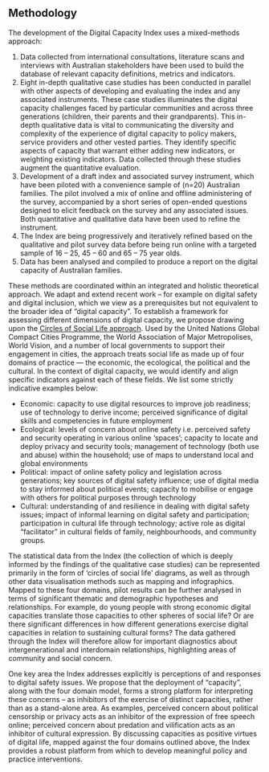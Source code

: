 
## Methodology

The development of the Digital Capacity Index uses a mixed-methods approach:
 
1.  Data collected from international consultations, literature scans and interviews with Australian stakeholders have been used to build the database of relevant capacity definitions, metrics and indicators.
2.  Eight in-depth qualitative case studies has been conducted in parallel with other aspects of developing and evaluating the index and any associated instruments. These case studies illuminates the digital capacity challenges faced by particular communities and across three generations (children, their parents and their grandparents). This in-depth qualitative data is vital to communicating the diversity and complexity of the experience of digital capacity to policy makers, service providers and other vested parties. They identify specific aspects of capacity that warrant either adding new indicators, or weighting existing indicators. Data collected through these studies augment the quantitative evaluation.
3.  Development of a draft index and associated survey instrument, which have been  piloted with a convenience sample of (n=20) Australian families. The pilot involved a mix of online and offline administering of the survey, accompanied by a short series of open-ended questions designed to elicit feedback on the survey and any associated issues. Both quantitative and qualitative data have been used to refine the instrument.
4.  The Index are being progressively and iteratively refined based on the qualitative and pilot survey data before being run online with a targeted sample of 16 – 25, 45 – 60 and 65 – 75 year olds. 
5.  Data has been analysed and compiled to produce a report on the digital capacity of Australian families.
 
These methods are coordinated within an integrated and holistic theoretical approach. We adapt and extend recent work – for example on digital safety and digital inclusion, which we view as a prerequisites but not equivalent to the broader idea of “digital capacity”. To establish a framework for assessing different dimensions of digital capacity, we propose drawing upon the [Circles of Social Life approach](http://www.circlesofsustainability.org/). Used by the United Nations Global Compact Cities Programme, the World Association of Major Metropolises, World Vision, and a number of local governments to support their engagement in cities, the approach treats social life as made up of four domains of practice — the economic, the ecological, the political and the cultural. In the context of digital capacity, we would identify and align specific indicators against each of these fields. We list some strictly indicative examples below:

* Economic:   capacity to use digital resources to improve job readiness; use of technology to derive income; perceived significance of digital skills and competencies in future employment
* Ecological:     levels of concern about online safety i.e. perceived safety and security operating in various online ‘spaces’; capacity to locate and deploy privacy and security tools; management of technology (both use and abuse) within the household; use of maps to understand local and global environments
* Political:  impact of online safety policy and legislation across generations; key sources of digital safety influence; use of digital media to stay informed about political events; capacity to mobilise or engage with others for political purposes through technology
* Cultural:   understanding of and resilience in dealing with digital safety issues; impact of informal learning on digital safety and participation; participation in cultural life through technology; active role as digital “facilitator” in cultural fields of family, neighbourhoods, and community groups.

The statistical data from the Index (the collection of which is deeply informed by the findings of the qualitative case studies) can be represented primarily in the form of ‘circles of social life’ diagrams, as well as through other data visualisation methods such as mapping and infographics. Mapped to these four domains, pilot results can be further analysed in terms of significant thematic and demographic hypotheses and relationships. For example, do young people with strong economic digital capacities translate those capacities to other spheres of social life? Or are there significant differences in how different generations exercise digital capacities in relation to sustaining cultural forms? The data gathered through the Index will therefore allow for important diagnostics about intergenerational and interdomain relationships, highlighting areas of community and social concern. 

One key area the Index addresses explicitly is perceptions of and responses to digital safety issues. We propose that the deployment of “capacity”, along with the four domain model, forms a strong platform for interpreting these concerns – as inhibitors of the exercise of distinct capacities, rather than as a stand-alone area. As examples, perceived concern about political censorship or privacy acts as an inhibitor of the expression of free speech online; perceived concern about predation and vilification acts as an inhibitor of cultural expression. By discussing capacities as positive virtues of digital life, mapped against the four domains outlined above, the Index provides a robust platform from which to develop meaningful policy and practice interventions.
